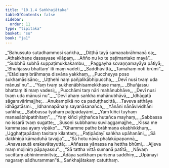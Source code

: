 ```yaml
---
title: "10.1.4 Saṅkhajātaka"
tableOfContents: false
sidebar:
  order: 11
type: "tipitaka"
basket: "su"
book: "ja1"
---
```



<DynamicBreadcrumb />

<Division number="39" book="ja1">

<Paragraph number="1950" type="verses" book="ja1">
_“Bahussuto sutadhammosi saṅkha,_  
_Diṭṭhā tayā samaṇabrāhmaṇā ca;_  
_Athakkhaṇe dassayase vilāpaṃ,_  
_Añño nu ko te paṭimantako mayā”._  

</Paragraph>

</Division>
<Division number="40" book="ja1">

<Paragraph number="1951" type="verses" book="ja1">
_“Subbhū subhā suppaṭimukkakambu,_  
_Paggayha sovaṇṇamayāya pātiyā;_  
_‘Bhuñjassu bhattaṃ’ iti maṃ vadeti,_  
_Saddhāvittā_  
_Tamahaṃ noti brūmi”._  

</Paragraph>

</Division>
<Division number="41" book="ja1">

<Paragraph number="1952" type="verses" book="ja1">
_“Etādisaṃ brāhmaṇa disvāna yakkhaṃ,_  
_Puccheyya poso sukhamāsisāno;_  
_Uṭṭhehi naṃ pañjalikābhipuccha,_  
_Devī nusi tvaṃ uda mānusī nu”._  

</Paragraph>

</Division>
<Division number="42" book="ja1">

<Paragraph number="1953" type="verses" book="ja1">
_“Yaṃ tvaṃ sukhenābhisamekkhase maṃ,_  
_Bhuñjassu bhattaṃ iti maṃ vadesi;_  
_Pucchāmi taṃ nāri mahānubhāve,_  
_Devī nusi tvaṃ uda mānusī nu”._  

</Paragraph>

</Division>
<Division number="43" book="ja1">

<Paragraph number="1954" type="verses" book="ja1">
_“Devī ahaṃ saṅkha mahānubhāvā,_  
_Idhāgatā sāgaravārimajjhe;_  
_Anukampikā no ca paduṭṭhacittā,_  
_Taveva atthāya idhāgatāsmi._  

</Paragraph>

</Division>
<Division number="44" book="ja1">

<Paragraph number="1955" type="verses" book="ja1">
_Idhannapānaṃ sayanāsanañca,_  
_Yānāni nānāvividhāni saṅkha;_  
_Sabbassa tyāhaṃ paṭipādayāmi,_  
_Yaṃ kiñci tuyhaṃ manasābhipatthitaṃ”._  

</Paragraph>

</Division>
<Division number="45" book="ja1">

<Paragraph number="1956" type="verses" book="ja1">
_“Yaṃ kiñci yiṭṭhañca hutañca mayhaṃ,_  
_Sabbassa no issarā tvaṃ sugatte;_  
_Susoṇi subbhamu suvilaggamajjhe,_  
_Kissa me kammassa ayaṃ vipāko”._  

</Paragraph>

</Division>
<Division number="46" book="ja1">

<Paragraph number="1957" type="verses" book="ja1">
_“Ghamme pathe brāhmaṇa ekabhikkhuṃ,_  
_Ugghaṭṭapādaṃ tasitaṃ kilantaṃ;_  
_Paṭipādayī saṅkha upāhanāni,_  
_Sā dakkhiṇā kāmaduhā tavajja”._  

</Paragraph>

</Division>
<Division number="47" book="ja1">

<Paragraph number="1958" type="verses" book="ja1">
_“Sā hotu nāvā phalakūpapannā,_  
_Anavassutā erakavātayuttā;_  
_Aññassa yānassa na hettha bhūmi,_  
_Ajjeva maṃ moḷiniṃ pāpayassu”._  

</Paragraph>

</Division>
<Division number="48" book="ja1">

<Paragraph number="1959" type="verses" book="ja1">
_“Sā tattha vittā sumanā patītā,_  
_Nāvaṃ sucittaṃ abhinimminitvā;_  
_Ādāya saṅkhaṃ purisena saddhiṃ,_  
_Upānayī nagaraṃ sādhuramman”ti._  


</Paragraph>
</Division>

<Paragraph number="1960" type="center" book="ja1">
Saṅkhajātakaṃ catutthaṃ.
</Paragraph>